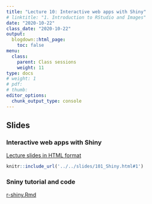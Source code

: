 ```yaml
---
title: "Lecture 10: Interactive web apps with Shiny"
# linktitle: "1. Introduction to RStudio and Images"
date: "2020-10-22"
class_date: "2020-10-22"
output:
  blogdown::html_page:
    toc: false
menu:
  class:
    parent: Class sessions
    weight: 11
type: docs
# weight: 1 
# pdf: 
# thumb: 
editor_options: 
  chunk_output_type: console
---
```


## Slides

### Interactive web apps with Shiny

<a href="../../slides/101_Shiny#1" target="_blank">Lecture slides in HTML format</a>

```r
knitr::include_url('../../slides/101_Shiny.html#1')
```

### Sniny tutorial and code

<a href="../../slides/r-shiny.Rmd" target="_blank">r-shiny.Rmd</a>
